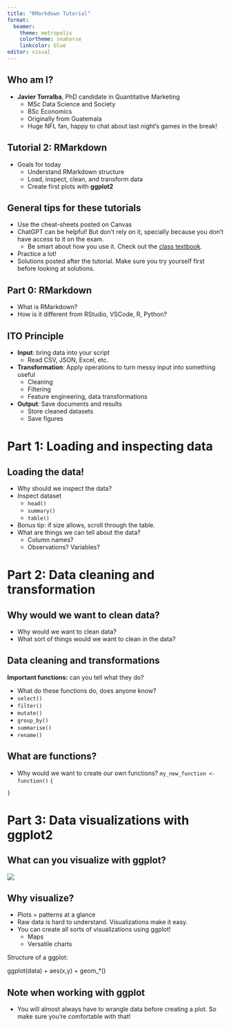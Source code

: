```yaml
---
title: "RMarkdown Tutorial"
format: 
  beamer:
    theme: metropolis
    colortheme: seahorse
    linkcolor: blue
editor: visual
---
```


## Who am I?

-   **Javier Torralba**, PhD candidate in Quantitative Marketing
    -   MSc Data Science and Society
    -   BSc Economics
    -   Originally from Guatemala
    -   Huge NFL fan, happy to chat about last night's games in the break!

## Tutorial 2: RMarkdown

-   Goals for today
    -   Understand RMarkdown structure
    -   Load, inspect, clean, and transform data
    -   Create first plots with **ggplot2**


## General tips for these tutorials

-   Use the cheat-sheets posted on Canvas
-   ChatGPT can be helpful! But don't rely on it, specially because you don't have access to it on the exam.
    -   Be smart about how you use it. Check out the [class textbook](https://dprep-book.hannesdatta.com/coding-with-ai.html).
-   Practice a lot!
-   Solutions posted after the tutorial. Make sure you try yourself first before looking at solutions.

## Part 0: RMarkdown

-   What is RMarkdown?
-   How is it different from RStudio, VSCode, R, Python?

## ITO Principle
- **Input**: bring data into your script
  - Read CSV, JSON, Excel, etc.
- **Transformation**: Apply operations to turn messy input into something useful
  - Cleaning
  - Filtering
  - Feature engineering, data transformations
- **Output**: Save documents and results
  - Store cleaned datasets
  - Save figures

# Part 1: Loading and inspecting data

## Loading the data!

-   Why should we inspect the data?
-   Inspect dataset
    -   `head()`\
    -   `summary()`\
    -   `table()`\
-   Bonus tip: if size allows, scroll through the table.
-   What are things we can tell about the data?
    -   Column names?\
    -   Observations? Variables?

# Part 2: Data cleaning and transformation

## Why would we want to clean data?

-   Why would we want to clean data?
-   What sort of things would we want to clean in the data?

## Data cleaning and transformations

**Important functions:** can you tell what they do?

-   What do these functions do, does anyone know?
-   `select()`
-   `filter()`
-   `mutate()`
-   `group_by()`
-   `summarise()`
-   `rename()`

## What are functions?

-   Why would we want to create our own functions? `my_new_function <- function()` `{`

`}`

# Part 3: Data visualizations with ggplot2

## What can you visualize with ggplot?

![](ggplot_example.png)

## Why visualize?

-   Plots = patterns at a glance
-   Raw data is hard to understand. Visualizations make it easy.
-   You can create all sorts of visualizations using ggplot!
    -   Maps
    -   Versatile charts

Structure of a ggplot:

ggplot(data) + aes(x,y) + geom\_\*()

## Note when working with ggplot

-   You will almost always have to wrangle data before creating a plot. So make sure you're comfortable with that!
